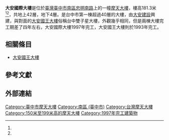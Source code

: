 {{Expand|time=2013-09-19}}
{{Infobox Skyscraper
| building_name = 大安國際大樓
| image = 忠明南路地下道.jpg
| image_caption       =大安國際大樓（右方高層建築）
| location_country    = {{ROC-TW}}
| location_city = [[臺中市|臺中市]]
| address = [[南區_(臺中市)|南區]][[忠明南路|忠明南路]]758～760號
| start_date          = 
| stop_date           = 
| est_completion      = 
| topped_out_date     = 
| completion_date     = 1996年<ref name="使用執照"/>
| opened_date         = 1997年<ref name="使用執照"/>
| use = 辦公
| antenna_spire = {{convert|181.3|m|ft}}<ref name="#1">{{Cite web|url=https://www.skyscrapercenter.com/building/da-international-building-1/9528|title=Da International Building 1|accessdate=2021-01-20|4=|archive-date=2020-08-09|archive-url=https://web.archive.org/web/20200809010622/http://www.skyscrapercenter.com/building/da-international-building-1/9528|dead-url=no}}</ref><ref name="#2">{{Cite web|url=http://skyscraperpage.com/diagrams/?buildingID=5163|title=Da International Building 1|accessdate=2021-01-20|4=|archive-date=2021-01-27|archive-url=https://web.archive.org/web/20210127195132/http://skyscraperpage.com/diagrams/?buildingID=5163|dead-url=no}}</ref>
| roof = {{convert|149.3|m|ft}}<ref name="#1"/><ref name="#2"/>
| top_floor = {{convert|140.3|m|ft}}<ref name="使用執照"/>
| floor_count = 42<ref name="使用執照"/>
| floor_area = 49,448.62平方公尺<ref name="使用執照">86中工建使字第00501號</ref>
| elevator_count = 
| architect = 資料不詳
| skyscraperpage_id = 
}}
'''大安國際大樓'''是位於[[臺灣|臺灣]][[臺中市|臺中市]][[南區_(臺中市)|南區]][[忠明南路|忠明南路]]上的一幢[[摩天大樓|摩天大樓]]，樓高181.3米<ref name="#1"/><ref name="#2"/>，共地上42層，地下4層。是台中市第一棟超過40層的大樓，由[[大安建設|大安建設]]興建，與對面的[[大安國王大樓|大安國王大樓]]俗稱台中雙子星大樓，外觀幾乎相同，但是兩棟大樓完工期差了四年左右，大安國際大樓1997年完工，大安國王大樓則於1993年完工。

== 相關條目 ==
*[[大安國王大樓|大安國王大樓]]


== 參考文獻 ==
{{reflist}}

== 外部連結 ==
{{台灣摩天大樓}}

[[Category:臺中市摩天大樓|Category:臺中市摩天大樓]]
[[Category:南區_(臺中市)|Category:南區 (臺中市)]]
[[Category:台灣摩天大樓|Category:台灣摩天大樓]]
[[Category:150米至199米高的摩天大樓|Category:150米至199米高的摩天大樓]]
[[Category:1997年完工建築物|Category:1997年完工建築物]]